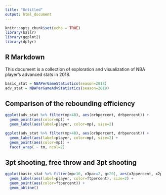 ```yaml
---
title: "Untitled"
output: html_document
---
```


```r
knitr::opts_chunk$set(echo = TRUE)
library(ballr)
library(ggplot2)
library(dplyr)
```

## R Markdown

This document is a collection of exploration and visualization of NBA player's advanced stats in 2018.

```r
basic_stat = NBAPerGameStatistics(season=2018)
adv_stat = NBAPerGameAdvStatistics(season=2018)
```

## Comparison of the rebounding efficiency



```r
ggplot(adv_stat %>% filter(mp>48), aes(orbpercent, drbpercent)) +
  geom_point(aes(color=mp)) +
  geom_label(aes(label=player, color=mp), size=2)
```

```r
ggplot(adv_stat %>% filter(mp>48), aes(orbpercent, drbpercent)) +
  geom_label(aes(label=player, color=mp), size=2) +
  geom_point(aes(color=mp)) +
  facet_wrap( ~ tm, ncol=2)
```



## 3pt shooting, free throw and 3pt shooting
```r
ggplot(basic_stat %>% filter(mp>10, x3pa>=2, g>20), aes(x3ppercent, x2ppercent)) +
  geom_label(aes(label=player, color=ftpercent), size=2) +
  geom_point(aes(color=ftpercent)) +
  geom_abline()
```
